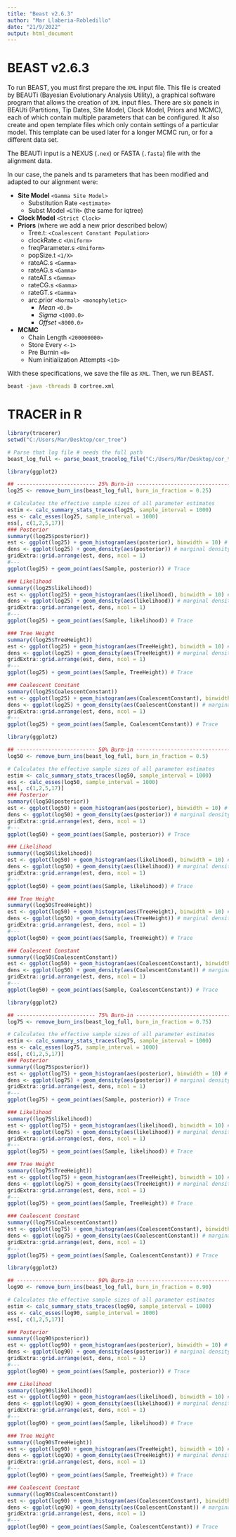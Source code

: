 ```yaml
---
title: "Beast v2.6.3"
author: "Mar Llaberia-Robledillo"
date: "21/9/2022"
output: html_document
---
```


# BEAST v2.6.3

To run BEAST, you must first prepare the `XML` input file. This file is created by BEAUTi (Bayesian Evolutionary Analysis Utility), a graphical software program that allows the creation of `XML` input files. There are six panels in BEAUti (Partitions, Tip Dates, Site Model, Clock Model, Priors and MCMC), each of which contain multiple parameters that can be configured. It also create and open template files which only contain settings of a particular model. This template can be used later for a longer MCMC run, or for a different data set.

The BEAUTi input is a NEXUS (`.nex`) or FASTA (`.fasta`) file with the alignment data.

In our case, the panels and ts parameters that has been modified and adapted to our alignment were:

-   **Site Model** `<Gamma Site Model>`
    -   Substitution Rate `<estimate>`
    -   Subst Model `<GTR>` (the same for iqtree)
-   **Clock Model** `<Strict Clock>`
-   **Priors** (where we add a new prior described below)
    -   Tree.t: `<Coalescent Constant Population>`
    -   clockRate.c `<Uniform>`
    -   freqParameter.s `<Uniform>`
    -   popSize.t `<1/X>`
    -   rateAC.s `<Gamma>`
    -   rateAG.s `<Gamma>`
    -   rateAT.s `<Gamma>`
    -   rateCG.s `<Gamma>`
    -   rateGT.s `<Gamma>`
    -   arc.prior `<Normal> <monophyletic>`
        -   *Mean* `<0.0>`
        -   *Sigma* `<1000.0>`
        -   *Offset* `<8000.0>`
-   **MCMC**
    -   Chain Length `<200000000>`
    -   Store Every `<-1>`
    -   Pre Burnin `<0>`
    -   Num initialization Attempts `<10>`

With these specifications, we save the file as `XML`. Then, we run BEAST.

```bash
beast -java -threads 8 cortree.xml
```


# TRACER in R 

```r
library(tracerer)
setwd("C:/Users/Mar/Desktop/cor_tree")

# Parse that log file # needs the full path 
beast_log_full <- parse_beast_tracelog_file("C:/Users/Mar/Desktop/cor_tree/cortree.log")

```

```r
library(ggplot2)

## ------------------------- 25% Burn-in ---------------------------------------
log25 <- remove_burn_ins(beast_log_full, burn_in_fraction = 0.25)

# Calculates the effective sample sizes of all parameter estimates
estim <- calc_summary_stats_traces(log25, sample_interval = 1000)
ess <- calc_esses(log25, sample_interval = 1000)
ess[, c(1,2,5,17)]
### Posterior 
summary((log25$posterior))
est <- ggplot(log25) + geom_histogram(aes(posterior), binwidth = 10) # estimates
dens <- ggplot(log25) + geom_density(aes(posterior)) # marginal density
gridExtra::grid.arrange(est, dens, ncol = 1)
#---
ggplot(log25) + geom_point(aes(Sample, posterior)) # Trace

```

```r

### Likelihood 
summary((log25$likelihood))
est <- ggplot(log25) + geom_histogram(aes(likelihood), binwidth = 10) # estimates
dens <- ggplot(log25) + geom_density(aes(likelihood)) # marginal density
gridExtra::grid.arrange(est, dens, ncol = 1)
#---
ggplot(log25) + geom_point(aes(Sample, likelihood)) # Trace

```

```r

### Tree Height 
summary((log25$TreeHeight))
est <- ggplot(log25) + geom_histogram(aes(TreeHeight), binwidth = 10) # estimates
dens <- ggplot(log25) + geom_density(aes(TreeHeight)) # marginal density
gridExtra::grid.arrange(est, dens, ncol = 1)
#---
ggplot(log25) + geom_point(aes(Sample, TreeHeight)) # Trace

```

```r

### Coalescent Constant
summary((log25$CoalescentConstant))
est <- ggplot(log25) + geom_histogram(aes(CoalescentConstant), binwidth = 10) # estimates
dens <- ggplot(log25) + geom_density(aes(CoalescentConstant)) # marginal density
gridExtra::grid.arrange(est, dens, ncol = 1)
#---
ggplot(log25) + geom_point(aes(Sample, CoalescentConstant)) # Trace

```



```r
library(ggplot2)

## ------------------------- 50% Burn-in ---------------------------------------
log50 <- remove_burn_ins(beast_log_full, burn_in_fraction = 0.5)

# Calculates the effective sample sizes of all parameter estimates
estim <- calc_summary_stats_traces(log50, sample_interval = 1000)
ess <- calc_esses(log50, sample_interval = 1000)
ess[, c(1,2,5,17)]
### Posterior 
summary((log50$posterior))
est <- ggplot(log50) + geom_histogram(aes(posterior), binwidth = 10) # estimates
dens <- ggplot(log50) + geom_density(aes(posterior)) # marginal density
gridExtra::grid.arrange(est, dens, ncol = 1)
#---
ggplot(log50) + geom_point(aes(Sample, posterior)) # Trace

```

```r

### Likelihood 
summary((log50$likelihood))
est <- ggplot(log50) + geom_histogram(aes(likelihood), binwidth = 10) # estimates
dens <- ggplot(log50) + geom_density(aes(likelihood)) # marginal density
gridExtra::grid.arrange(est, dens, ncol = 1)
#---
ggplot(log50) + geom_point(aes(Sample, likelihood)) # Trace

```

```r

### Tree Height 
summary((log50$TreeHeight))
est <- ggplot(log50) + geom_histogram(aes(TreeHeight), binwidth = 10) # estimates
dens <- ggplot(log50) + geom_density(aes(TreeHeight)) # marginal density
gridExtra::grid.arrange(est, dens, ncol = 1)
#---
ggplot(log50) + geom_point(aes(Sample, TreeHeight)) # Trace

```

```r

### Coalescent Constant
summary((log50$CoalescentConstant))
est <- ggplot(log50) + geom_histogram(aes(CoalescentConstant), binwidth = 10) # estimates
dens <- ggplot(log50) + geom_density(aes(CoalescentConstant)) # marginal density
gridExtra::grid.arrange(est, dens, ncol = 1)
#---
ggplot(log50) + geom_point(aes(Sample, CoalescentConstant)) # Trace

```


```r
library(ggplot2)

## ------------------------- 75% Burn-in ---------------------------------------
log75 <- remove_burn_ins(beast_log_full, burn_in_fraction = 0.75)

# Calculates the effective sample sizes of all parameter estimates
estim <- calc_summary_stats_traces(log75, sample_interval = 1000)
ess <- calc_esses(log75, sample_interval = 1000)
ess[, c(1,2,5,17)]
### Posterior 
summary((log75$posterior))
est <- ggplot(log75) + geom_histogram(aes(posterior), binwidth = 10) # estimates
dens <- ggplot(log75) + geom_density(aes(posterior)) # marginal density
gridExtra::grid.arrange(est, dens, ncol = 1)
#---
ggplot(log75) + geom_point(aes(Sample, posterior)) # Trace

```

```r

### Likelihood 
summary((log75$likelihood))
est <- ggplot(log75) + geom_histogram(aes(likelihood), binwidth = 10) # estimates
dens <- ggplot(log75) + geom_density(aes(likelihood)) # marginal density
gridExtra::grid.arrange(est, dens, ncol = 1)
#---
ggplot(log75) + geom_point(aes(Sample, likelihood)) # Trace

```

```r

### Tree Height 
summary((log75$TreeHeight))
est <- ggplot(log75) + geom_histogram(aes(TreeHeight), binwidth = 10) # estimates
dens <- ggplot(log75) + geom_density(aes(TreeHeight)) # marginal density
gridExtra::grid.arrange(est, dens, ncol = 1)
#---
ggplot(log75) + geom_point(aes(Sample, TreeHeight)) # Trace

```

```r

### Coalescent Constant
summary((log75$CoalescentConstant))
est <- ggplot(log75) + geom_histogram(aes(CoalescentConstant), binwidth = 10) # estimates
dens <- ggplot(log75) + geom_density(aes(CoalescentConstant)) # marginal density
gridExtra::grid.arrange(est, dens, ncol = 1)
#---
ggplot(log75) + geom_point(aes(Sample, CoalescentConstant)) # Trace

```


```r
library(ggplot2)

## ------------------------- 90% Burn-in ---------------------------------------
log90 <- remove_burn_ins(beast_log_full, burn_in_fraction = 0.90)

# Calculates the effective sample sizes of all parameter estimates
estim <- calc_summary_stats_traces(log90, sample_interval = 1000)
ess <- calc_esses(log90, sample_interval = 1000)
ess[, c(1,2,5,17)]

### Posterior 
summary((log90$posterior))
est <- ggplot(log90) + geom_histogram(aes(posterior), binwidth = 10) # estimates
dens <- ggplot(log90) + geom_density(aes(posterior)) # marginal density
gridExtra::grid.arrange(est, dens, ncol = 1)
#---
ggplot(log90) + geom_point(aes(Sample, posterior)) # Trace

```

```r

### Likelihood 
summary((log90$likelihood))
est <- ggplot(log90) + geom_histogram(aes(likelihood), binwidth = 10) # estimates
dens <- ggplot(log90) + geom_density(aes(likelihood)) # marginal density
gridExtra::grid.arrange(est, dens, ncol = 1)
#---
ggplot(log90) + geom_point(aes(Sample, likelihood)) # Trace

```

```r

### Tree Height 
summary((log90$TreeHeight))
est <- ggplot(log90) + geom_histogram(aes(TreeHeight), binwidth = 10) # estimates
dens <- ggplot(log90) + geom_density(aes(TreeHeight)) # marginal density
gridExtra::grid.arrange(est, dens, ncol = 1)
#---
ggplot(log90) + geom_point(aes(Sample, TreeHeight)) # Trace

```

```r

### Coalescent Constant
summary((log90$CoalescentConstant))
est <- ggplot(log90) + geom_histogram(aes(CoalescentConstant), binwidth = 10) # estimates
dens <- ggplot(log90) + geom_density(aes(CoalescentConstant)) # marginal density
gridExtra::grid.arrange(est, dens, ncol = 1)
#---
ggplot(log90) + geom_point(aes(Sample, CoalescentConstant)) # Trace

```


























